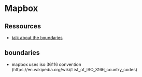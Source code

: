# Mapbox

## Ressources

- [talk about the boundaries](https://www.youtube.com/watch?v=I5Y7Lzdqkuo)

## boundaries

- mapbox uses iso 36116 convention (https://en.wikipedia.org/wiki/List_of_ISO_3166_country_codes)